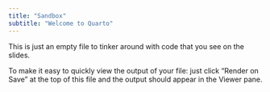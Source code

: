 ```yaml
---
title: "Sandbox"
subtitle: "Welcome to Quarto"
---
```


This is just an empty file to tinker around with code that you see on the slides.

To make it easy to quickly view the output of your file: just click "Render on Save" at the top of this file and the output should appear in the Viewer pane.

